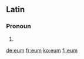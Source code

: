 ==Latin==

===Pronoun===
{{head|la|pronoun}}

# {{form of|accusative masculine singular|lang=la|is}}

[[de:eum]]
[[fr:eum]]
[[ko:eum]]
[[fi:eum]]